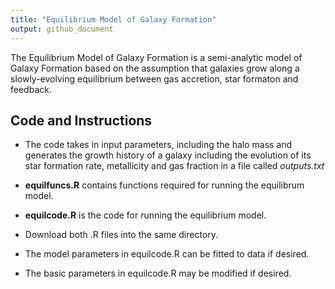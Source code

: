 ```yaml
---
title: "Equilibrium Model of Galaxy Formation"
output: github_document
---
```


The Equilibrium Model of Galaxy Formation is a semi-analytic model of Galaxy Formation based on the assumption that galaxies grow along a slowly-evolving equilibrium between gas accretion, star formaton and feedback.

## Code and Instructions

- The code takes in input parameters, including the halo mass and generates the growth history of a galaxy including the evolution of its star formation rate, metallicity and gas fraction in a file called *outputs.txt*

- **equilfuncs.R** contains functions required for running the equilibrum model.

- **equilcode.R** is the code for running the equilibrium model.

- Download both .R files into the same directory. 

- The model parameters in equilcode.R can be fitted to data if desired.

- The basic parameters in equilcode.R may be modified if desired.